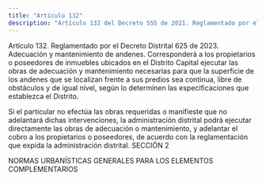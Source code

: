 ```yaml
---
title: "Artículo 132"
description: "Artículo 132 del Decreto 555 de 2021. Reglamentado por el Decreto Distrital 625 de 2023."
---
```


Artículo 132. Reglamentado por el Decreto Distrital 625 de 2023. Adecuación y mantenimiento de andenes. Corresponderá a los propietarios o poseedores de inmuebles ubicados en el Distrito Capital ejecutar las obras de adecuación y mantenimiento necesarias para que la superficie de los andenes que se localizan frente a sus predios sea continua, libre de obstáculos y de igual nivel, según lo determinen las especificaciones que establezca el Distrito.
 
Si el particular no efectúa las obras requeridas o manifieste que no adelantará dichas intervenciones, la administración distrital podrá ejecutar directamente las obras de adecuación o mantenimiento, y adelantar el cobro a los propietarios o poseedores, de acuerdo con la reglamentación que expida la administración distrital.
SECCIÓN 2
 
NORMAS URBANÍSTICAS GENERALES PARA LOS ELEMENTOS COMPLEMENTARIOS